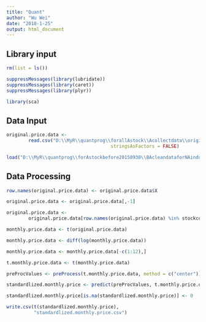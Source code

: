 ```yaml
---
title: "Quant"
author: "Wu Wei"
date: "2018-1-25"
output: html_document
---
```




## Library input
```r
rm(list = ls())

suppressMessages(library(lubridate))
suppressMessages(library(caret))
suppressMessages(library(plyr))

library(sca)

```

## Data Input


```r
original.price.data <- 
        read.csv("D:\\MyR\\quantprog\\forallAstock\\Acollectdata\\originaldata\\original.price.data.csv", 
                                      stringsAsFactors = FALSE)


```


```r
load("D:\\MyR\\quantprog\\forAstockbefore20150930\\BAcleandataforNAindustry\\stockcode")
```


## Data Processing

```r
row.names(original.price.data) <- original.price.data$X

original.price.data <- original.price.data[,-1]


```

```r
original.price.data <- 
        original.price.data[row.names(original.price.data) %in% stockcode,]

```


```r
monthly.price.data <- t(original.price.data)

monthly.price.data <- diff(log(monthly.price.data))


```

```r
monthly.price.data <- monthly.price.data[-c(1:12),]
```

```r
t.monthly.price.data <- t(monthly.price.data)
```





```r
preProcValues <- preProcess(t.monthly.price.data, method = c("center"))

standardlized.monthly.price <- predict(preProcValues, t.monthly.price.data)

standardlized.monthly.price[is.na(standardlized.monthly.price)] <- 0
```



```r

write.csv(t(standardlized.monthly.price), 
          "standardlized.monthly.price.csv")


```

